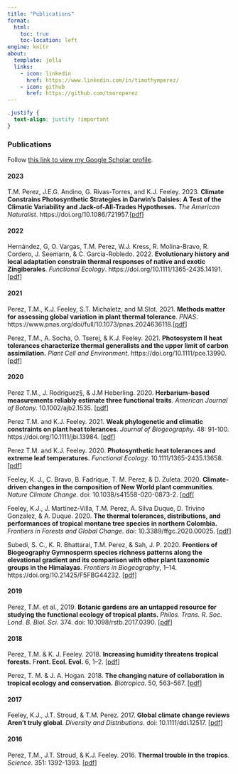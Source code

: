 ```yaml
---
title: "Publications"
format:
  html:
    toc: true
    toc-location: left
engine: knitr
about:
  template: jolla
  links:
    - icon: linkedin
      href: https://www.linkedin.com/in/timothymperez/
    - icon: github
      href: https://github.com/tmoreperez
---
```


```css
.justify {
  text-align: justify !important
}
```


::: justify
### Publications

Follow [this link to view my Google Scholar profile](https://scholar.google.co.uk/citations?hl=en&pli=1&user=aLlJm_MAAAAJ).

#### 2023

T.M. Perez, J.E.G. Andino, G. Rivas-Torres, and K.J. Feeley. 2023. **Climate Constrains Photosynthetic Strategies in Darwin's Daisies: A Test of the Climatic Variability and Jack-of-All-Trades Hypotheses.** *The American Naturalist*. https://doi.org/10.1086/721957.\[[pdf](https://github.com/tmoreperez/pdfs/blob/main/Perez.etal.2023.Climate%20Constrains%20Photosynthetic%20Strategies%20in%20Darwin%E2%80%99sDaisies-%20A%20Test%20of%20the%20Climatic%20Variabilityand%20Jack-of-All-Trades%20Hypotheses.jpg.pdf)\]

#### 2022

Hernández, G, O. Vargas, T.M. Perez, W.J. Kress, R. Molina-Bravo, R. Cordero, J. Seemann, & C. Garcia-Robledo. 2022. **Evolutionary history and local adaptation constrain thermal responses of native and exotic Zingiberales**. *Functional Ecology*. https://doi.org/10.1111/1365-2435.14191.\[[pdf](https://github.com/tmoreperez/pdfs/commit/cf446450e7bc8c229f982f8b3a71e2421aef9586)\]

#### 2021

Perez, T.M., K.J. Feeley, S.T. Michaletz, and M.Slot. 2021. **Methods matter for assessing global variation in plant thermal tolerance**. *PNAS*. https://www.pnas.org/doi/full/10.1073/pnas.2024636118.\[[pdf](https://github.com/tmoreperez/pdfs/blob/main/Perez%20et%20al.%20-%202021%20-%20Methods%20matter%20for%20assessing%20global%20variation%20in%20plant%20thermal%20tolerance.pdf)\]

Perez, T.M., A. Socha, O. Tserej, & K.J. Feeley. 2021. **Photosystem II heat tolerances characterize thermal generalists and the upper limit of carbon assimilation.** *Plant Cell and Environment*. https://doi.org/10.1111/pce.13990.\[[pdf](https://github.com/tmoreperez/pdfs/blob/main/Perez%20et%20al.%20-%202021%20-%20Photosystem%20II%20heat%20tolerances%20characterize%20thermal%20generalists%20and%20the%20upper%20limit%20of%20carbon%20assimilation.pdf)\]

#### 2020

Perez T.M., J. Rodriguez§, & J.M Heberling. 2020. **Herbarium-based measurements reliably estimate three functional traits**. *American Journal of Botany.* 10.1002/ajb2.1535. \[[pdf](https://github.com/tmoreperez/pdfs/blob/main/Perez.etal.2020.Herbarium-based%20measurements%20reliably%20estimate%20three%20functional%20traits.pdf)\]

Perez T.M. and K.J. Feeley. 2021. **Weak phylogenetic and climatic constraints on plant heat tolerances**. *Journal of Biogeography.* 48: 91-100. https://doi.org/10.1111/jbi.13984. \[[pdf](https://github.com/tmoreperez/pdfs/blob/main/Perez.and.Feeley.2021.Weak%20phylogenetic%20and%20signal.pdf)\]

Perez T.M. and K.J. Feeley. 2020. **Photosynthetic heat tolerances and extreme leaf temperatures.** *Functional Ecology.* 10.1111/1365-2435.13658. \[[pdf](https://github.com/tmoreperez/pdfs/blob/main/Perez%26Feeley.2020.Functional.Ecology.pdf)\]

Feeley, K. J., C. Bravo, B. Fadrique, T. M. Perez, & D. Zuleta. 2020. **Climate-driven changes in the composition of New World plant communities**. *Nature Climate Change.* doi: 10.1038/s41558-020-0873-2. \[[pdf](https://github.com/tmoreperez/pdfs/blob/main/Feeley.etal.2020.Nature.Climate.Change.pdf)\[

Feeley, K.J., J. Martinez-Villa, T.M. Perez, A. Silva Duque, D. Trivino Gonzalez, & A. Duque. 2020. **The thermal tolerances, distributions, and performances of tropical montane tree species in northern Colombia.** *Frontiers in Forests and Global Change.* doi: 10.3389/ffgc.2020.00025. \[[pdf](https://github.com/tmoreperez/pdfs/blob/main/Feeley%20et%20al.%20-%202020%20-%20The%20thermal%20tolerances%2Cdistributions%20%2Cand%20performances%20of%20tropical%20montane%20tree%20species.pdf)\]

Subedi, S. C., K. R. Bhattarai, T.M. Perez, & Sah, J. P. 2020. **Frontiers of Biogeography Gymnosperm species richness patterns along the elevational gradient and its comparison with other plant taxonomic groups in the Himalayas**. *Frontiers in Biogeography*, 1--14. https://doi.org/10.21425/F5FBG44232. \[[pdf](https://github.com/tmoreperez/pdfs/blob/main/Subedietal.2020-GymnospermsrichnessalongelevationalgradientsinHimalayas.pdf)\]

#### 2019

Perez, T.M. et al., 2019. **Botanic gardens are an untapped resource for studying the functional ecology of tropical plants.** *Philos. Trans. R. Soc. Lond. B. Biol. Sci.* 374. doi: 10.1098/rstb.2017.0390. \[[pdf](https://github.com/tmoreperez/pdfs/blob/main/Perez%20et%20al.%20-%202019%20-%20Botanic%20gardens%20are%20an%20untapped%20resource%20for%20studying%20the%20functional%20ecology%20of%20tropical%20plants.pdf)\]

#### 2018

Perez, T.M. & K. J. Feeley. 2018. **Increasing humidity threatens tropical forests.** F**ront. Ecol. Evol.** 6, 1--2. \[[pdf](https://github.com/tmoreperez/pdfs/blob/main/Perez%20and%20feeley.2018.humidty%20threatens%20tropics.pdf)\]

Perez, T. M. & J. A. Hogan. 2018. **The changing nature of collaboration in tropical ecology and conservation.** *Biotropica*. 50, 563--567. \[[pdf](https://github.com/tmoreperez/pdfs/blob/main/Perez%20-%202018%20-%20The%20changing%20nature%20of%20collaboration%20in%20tropical%20ecology%20and%20conservation.pdf)\]

#### 2017

Feeley, K.J., J.T. Stroud, & T.M. Perez. 2017. **Global climate change reviews Aren't truly global**. *Diversity and Distributions.* doi: 10.1111/ddi.12517. \[[pdf](https://github.com/tmoreperez/pdfs/blob/main/Perez%2C%20Stroud%2C%20Feeley%20-%202016%20-%20Thermal%20trouble%20in%20the%20tropics.pdf)\]

#### 2016

Perez, T.M., J.T. Stroud, & K.J. Feeley. 2016. **Thermal trouble in the tropics**. *Science*. 351: 1392-1393. \[[pdf](https://github.com/tmoreperez/pdfs/blob/main/Perez%2C%20Stroud%2C%20Feeley%20-%202016%20-%20Thermal%20trouble%20in%20the%20tropics.pdf)\]
:::

